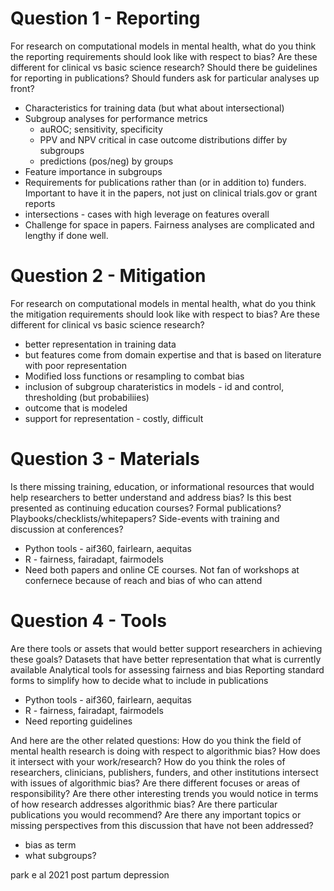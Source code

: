 # Question 1 - Reporting
For research on computational models in mental health, what do you think the reporting requirements should look like with respect to bias? Are these different for clinical vs basic science research? Should there be guidelines for reporting in publications? Should funders ask for particular analyses up front?

- Characteristics for training data  (but what about intersectional)
- Subgroup analyses for performance metrics 
   - auROC; sensitivity, specificity
   - PPV and NPV critical in case outcome distributions differ by subgroups
   - predictions (pos/neg) by groups
- Feature importance in subgroups
- Requirements for publications rather than (or in addition to) funders.  Important to have it in the papers, not just on clinical trials.gov or grant reports
- intersections - cases with high leverage on features overall
- Challenge for space in papers.  Fairness analyses are complicated and lengthy if done well.

# Question 2 - Mitigation
For research on computational models in mental health, what do you think the mitigation requirements should look like with respect to bias? Are these different for clinical vs basic science research?

- better representation in training data
- but features come from domain expertise and that is based on literature with poor representation
- Modified loss functions or resampling to combat bias
- inclusion of subgroup charateristics in models - id and control, thresholding (but probabiliies)
- outcome that is modeled
- support for representation - costly, difficult

# Question 3 - Materials
Is there missing training, education, or informational resources that would help researchers to better understand and address bias? Is this best presented as continuing education courses? Formal publications? Playbooks/checklists/whitepapers? Side-events with training and discussion at conferences?

- Python tools - aif360, fairlearn, aequitas
- R - fairness, fairadapt, fairmodels
- Need both papers and online CE courses.  Not fan of workshops at confernece because of reach and bias of who can attend


# Question 4 - Tools
Are there tools or assets that would better support researchers in achieving these goals?
Datasets that have better representation that what is currently available
Analytical tools for assessing fairness and bias
Reporting standard forms to simplify how to decide what to include in publications

- Python tools - aif360, fairlearn, aequitas
- R - fairness, fairadapt, fairmodels
- Need reporting guidelines

And here are the other related questions:
How do you think the field of mental health research is doing with respect to algorithmic bias? How does it intersect with your work/research?
How do you think the roles of researchers, clinicians, publishers, funders, and other institutions intersect with issues of algorithmic bias? Are there different focuses or areas of responsibility?
Are there other interesting trends you would notice in terms of how research addresses algorithmic bias? Are there particular publications you would recommend?
Are there any important topics or missing perspectives from this discussion that have not been addressed?



- bias as term
- what subgroups?

park e al 2021 post partum depression
